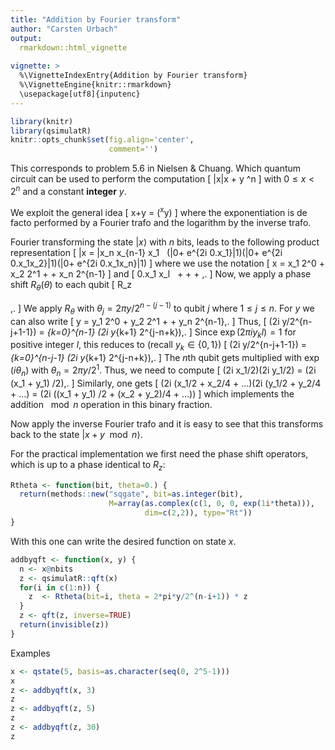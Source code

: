 ```yaml
---
title: "Addition by Fourier transform"
author: "Carsten Urbach"
output:
  rmarkdown::html_vignette
    
vignette: >
  %\VignetteIndexEntry{Addition by Fourier transform}
  %\VignetteEngine{knitr::rmarkdown}
  \usepackage[utf8]{inputenc}
---
```


```r
library(knitr)
library(qsimulatR)
knitr::opts_chunk$set(fig.align='center',
                      comment='')
```

This corresponds to problem 5.6 in Nielsen & Chuang. Which quantum
circuit can be used to perform the computation
\[
|x\rangle\quad\to\quad |x + y \mod 2^n\rangle
\]
with $0\leq x < 2^n$ and a constant **integer** $y$.

We exploit the general idea
\[
x+y = \log\left(\mathrm{e}^x\mathrm{e}^y\right)
\]
where the exponentiation is de facto performed by a Fourier trafo
and the logarithm by the inverse trafo.

Fourier transforming the state $|x\rangle$ with $n$ bits, leads to the
following product representation
\[
|x\rangle\ = |x_n x_{n-1} \ldots x_1\rangle\ \to\ 
\frac{1}{2^n}(|0\rangle + e^{2\pi i 0.x_1}|1\rangle)(|0\rangle +
e^{2\pi i 0.x_1x_2}|1\rangle)\cdots (|0\rangle + e^{2\pi i 0.x_1\ldots x_n}|1\rangle)
\]
where we use the notation
\[
x = x_1 2^0 + x_2 2^1 + \ldots + x_n 2^{n-1}
\]
and
\[
0.x_1 \ldots x_l\ \equiv\ \frac{x_1}{2} + \frac{x_2}{2^{2}} + \ldots + \frac{x_l}{2^{l}}\,.
\]
Now, we apply a phase shift $R_\theta(\theta)$ to each qubit
\[
R_z\ \equiv\ \begin{pmatrix}
    1 & 0\\
    0 & \exp(i\theta)\\
\end{pmatrix}\,.
\]
We apply $R_\theta$ with $\theta_j = 2\pi y/2^{n-(j-1)}$ to qubit $j$ where
$1\leq j\leq n$. For $y$ we can also write
\[
y\ =\ y_1 2^0 + y_2 2^1 + \ldots + y_n 2^{n-1}\,.
\]
Thus, 
\[
\exp(2\pi i y/2^{n-j+1-1}) = \prod_{k=0}^{n-1} \exp(2\pi i y_{k+1} 2^{j-n+k})\,.
\]
Since $\exp(2\pi i y_k l) = 1$ for positive integer $l$, this reduces to
(recall $y_k\in\{0,1\}$)
\[
\exp(2\pi i y/2^{n-j+1-1}) = \prod_{k=0}^{n-j-1} \exp(2\pi i y_{k+1} 2^{j-n+k})\,.
\]
The $n$th qubit gets multiplied with $\exp(i\theta_n)$ with 
$\theta_n = 2\pi y /2^{1}$. Thus, we need to compute
\[
\exp(2\pi i x_1/2)\cdot \exp(2\pi i y_1/2) = \exp(2\pi i (x_1 + y_1) /2)\,.
\]
Similarly, one gets
\[
\exp(2\pi i (x_1/2 + x_2/4 + ...)\cdot \exp(2\pi i (y_1/2 + y_2/4 + ...)
= \exp(2\pi i ((x_1 + y_1) /2 + (x_2 + y_2)/4 + ...))
\]
which implements the addition $\mod n$ operation in this binary fraction.

Now apply the inverse Fourier trafo and it is easy to see that this
transforms back to the state $|x+y\mod n\rangle$.

For the practical implementation we first need the phase shift
operators, which is up to a phase identical to $R_z$:

```r
Rtheta <- function(bit, theta=0.) {
  return(methods::new("sqgate", bit=as.integer(bit),
                      M=array(as.complex(c(1, 0, 0, exp(1i*theta))),
                              dim=c(2,2)), type="Rt"))
}
```

With this one can write the desired function on state $x$.

```r
addbyqft <- function(x, y) {
  n <- x@nbits
  z <- qsimulatR::qft(x)
  for(i in c(1:n)) {
    z  <- Rtheta(bit=i, theta = 2*pi*y/2^(n-i+1)) * z
  }
  z <- qft(z, inverse=TRUE)
  return(invisible(z))
}
```

Examples

```r
x <- qstate(5, basis=as.character(seq(0, 2^5-1)))
x
z <- addbyqft(x, 3)
z
z <- addbyqft(z, 5)
z
z <- addbyqft(z, 30)
z
```
